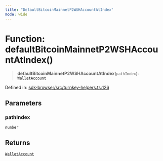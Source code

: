 ```yaml
---
title: "DefaultBitcoinMainnetP2WSHAccountAtIndex"
mode: wide
---
```

  
# Function: defaultBitcoinMainnetP2WSHAccountAtIndex()

> **defaultBitcoinMainnetP2WSHAccountAtIndex**(`pathIndex`): [`WalletAccount`](../WalletAccount/readme)

Defined in: [sdk-browser/src/turnkey-helpers.ts:126](https://github.com/tkhq/sdk/blob/main/packages/sdk-browser/src/turnkey-helpers.ts#L126)

## Parameters

### pathIndex

`number`

## Returns

[`WalletAccount`](../WalletAccount/readme)

